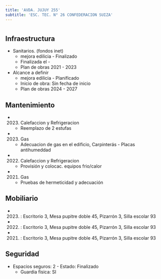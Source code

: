```yaml
---
title: 'AVDA. JUJUY 255'
subtitle: 'ESC. TEC. N° 26 CONFEDERACION SUIZA'
---
```


#
## Infraestructura

* Sanitarios. (fondos inet) 
    + mejora edilicia - Finalizado 
    + Finalizada el - 
    + Plan de obras 2021 - 2023 


* Alcance a definir 
    + mejora edilicia - Planificado 
    + Inicio de obra: Sin fecha de inicio 
    + Plan de obras 2024 - 2027 






## Mantenimiento

*  (2023) Calefaccion y Refrigeracion 
    + Reemplazo de 2 estufas

*  (2023) Gas 
    + Adecuacion de gas en el edificio, Carpinterás - Placas antihumeddad

*  (2022) Calefaccion y Refrigeracion 
    + Provisión y colocac. equipos frio/calor

*  (2021) Gas 
    + Pruebas de hermeticidad y adecuación





## Mobiliario

*  (2023) : Escritorio 3, Mesa pupitre doble 45, Pizarrón 3, Silla escolar 93 

*  (2022) : Escritorio 3, Mesa pupitre doble 45, Pizarrón 3, Silla escolar 93 

*  (2021) : Escritorio 3, Mesa pupitre doble 45, Pizarrón 3, Silla escolar 93 





## Seguridad

*  Espacios seguros: 2 - Estado: Finalizado 
    + Guardia física: SI



